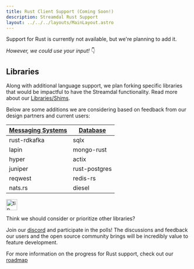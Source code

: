 ```yaml
---
title: Rust Client Support (Coming Soon!)
description: Streamdal Rust Support
layout: ../../../layouts/MainLayout.astro
---
```



Support for Rust is currently not available, but we're planning to add it.

*However, we could use your input!* 👇

## Libraries
Along with additional language support, we plan forking specific libraries that 
would be impactful to have the Streamdal functionality. Read more about our 
[Libraries/Shims](/en/core-components/libraries-shims).

Below are some additions we are considering based on feedback from our design 
partners and current users:


|  <u>Messaging Systems</u> |  <u>Database</u> |
|---|---|
|rust-rdkafka|sqlx|
|lapin|mongo-rust|
|hyper|actix|
|juniper|rust-postgres|
|reqwest|redis-rs|
|nats.rs|diesel|

<Notification type="tip">
  <img src={tip} alt="tip" width="30px" height="30px" />
  <div class="prose-md prose-p:my-2 prose-a:text-purple-dark prose-a:underline">
    <p>Think we should consider or prioritize other libraries?</p>
  </div>
</Notification>

Join our [discord](https://discord.gg/KU2k3zMB) and participate in the polls! 
The discussions and feedback our users and the open source community brings 
will be incredibly value to feature development.

For more information on the progress for Rust support, check out our 
[roadmap](/en/resources-support/roadmap)
